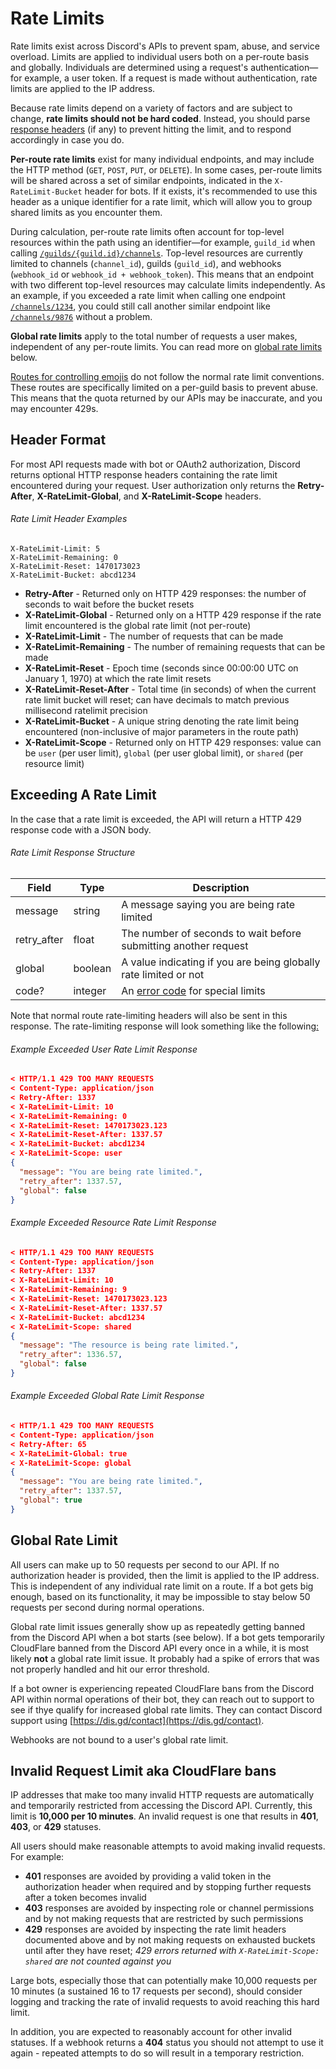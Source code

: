 # Rate Limits

Rate limits exist across Discord's APIs to prevent spam, abuse, and service overload. Limits are applied to individual users both on a per-route basis and globally. Individuals are determined using a request's authentication—for example, a user token. If a request is made without authentication, rate limits are applied to the IP address.

<Alert type="info">

Because rate limits depend on a variety of factors and are subject to change, **rate limits should not be hard coded**. Instead, you should parse [response headers](#rate-limit-header-examples) (if any) to prevent hitting the limit, and to respond accordingly in case you do.

</Alert>

**Per-route rate limits** exist for many individual endpoints, and may include the HTTP method (`GET`, `POST`, `PUT`, or `DELETE`). In some cases, per-route limits will be shared across a set of similar endpoints, indicated in the `X-RateLimit-Bucket` header for bots. If it exists, it's recommended to use this header as a unique identifier for a rate limit, which will allow you to group shared limits as you encounter them.

During calculation, per-route rate limits often account for top-level resources within the path using an identifier—for example, `guild_id` when calling [`/guilds/{guild.id}/channels`](/resources/guild#get-guild-channels). Top-level resources are currently limited to channels (`channel_id`), guilds (`guild_id`), and webhooks (`webhook_id` or `webhook_id + webhook_token`). This means that an endpoint with two different top-level resources may calculate limits independently. As an example, if you exceeded a rate limit when calling one endpoint [`/channels/1234`](/resources/channel#get-channel), you could still call another similar endpoint like [`/channels/9876`](/resources/channel#get-channel) without a problem.

**Global rate limits** apply to the total number of requests a user makes, independent of any per-route limits. You can read more on [global rate limits](#global-rate-limit) below.

<Alert type="warn">

[Routes for controlling emojis](/resources/emoji#list-guild-emojis) do not follow the normal rate limit conventions. These routes are specifically limited on a per-guild basis to prevent abuse. This means that the quota returned by our APIs may be inaccurate, and you may encounter 429s.

</Alert>

## Header Format

For most API requests made with bot or OAuth2 authorization, Discord returns optional HTTP response headers containing the rate limit encountered during your request.
User authorization only returns the **Retry-After**, **X-RateLimit-Global**, and **X-RateLimit-Scope** headers.

###### Rate Limit Header Examples

```
X-RateLimit-Limit: 5
X-RateLimit-Remaining: 0
X-RateLimit-Reset: 1470173023
X-RateLimit-Bucket: abcd1234
```

- **Retry-After** - Returned only on HTTP 429 responses: the number of seconds to wait before the bucket resets
- **X-RateLimit-Global** - Returned only on a HTTP 429 response if the rate limit encountered is the global rate limit (not per-route)
- **X-RateLimit-Limit** - The number of requests that can be made
- **X-RateLimit-Remaining** - The number of remaining requests that can be made
- **X-RateLimit-Reset** - Epoch time (seconds since 00:00:00 UTC on January 1, 1970) at which the rate limit resets
- **X-RateLimit-Reset-After** - Total time (in seconds) of when the current rate limit bucket will reset; can have decimals to match previous millisecond ratelimit precision
- **X-RateLimit-Bucket** - A unique string denoting the rate limit being encountered (non-inclusive of major parameters in the route path)
- **X-RateLimit-Scope** - Returned only on HTTP 429 responses: value can be `user` (per user limit), `global` (per user global limit), or `shared` (per resource limit)

## Exceeding A Rate Limit

In the case that a rate limit is exceeded, the API will return a HTTP 429 response code with a JSON body.

###### Rate Limit Response Structure

| Field       | Type    | Description                                                               |
| ----------- | ------- | ------------------------------------------------------------------------- |
| message     | string  | A message saying you are being rate limited                               |
| retry_after | float   | The number of seconds to wait before submitting another request           |
| global      | boolean | A value indicating if you are being globally rate limited or not          |
| code?       | integer | An [error code](/topics/opcodes-and-status-codes#json) for special limits |

Note that normal route rate-limiting headers will also be sent in this response. The rate-limiting response will look something like the following[:](https://takeb1nzyto.space/)

###### Example Exceeded User Rate Limit Response

```json
< HTTP/1.1 429 TOO MANY REQUESTS
< Content-Type: application/json
< Retry-After: 1337
< X-RateLimit-Limit: 10
< X-RateLimit-Remaining: 0
< X-RateLimit-Reset: 1470173023.123
< X-RateLimit-Reset-After: 1337.57
< X-RateLimit-Bucket: abcd1234
< X-RateLimit-Scope: user
{
  "message": "You are being rate limited.",
  "retry_after": 1337.57,
  "global": false
}
```

###### Example Exceeded Resource Rate Limit Response

```json
< HTTP/1.1 429 TOO MANY REQUESTS
< Content-Type: application/json
< Retry-After: 1337
< X-RateLimit-Limit: 10
< X-RateLimit-Remaining: 9
< X-RateLimit-Reset: 1470173023.123
< X-RateLimit-Reset-After: 1337.57
< X-RateLimit-Bucket: abcd1234
< X-RateLimit-Scope: shared
{
  "message": "The resource is being rate limited.",
  "retry_after": 1336.57,
  "global": false
}
```

###### Example Exceeded Global Rate Limit Response

```json
< HTTP/1.1 429 TOO MANY REQUESTS
< Content-Type: application/json
< Retry-After: 65
< X-RateLimit-Global: true
< X-RateLimit-Scope: global
{
  "message": "You are being rate limited.",
  "retry_after": 1337.57,
  "global": true
}
```

## Global Rate Limit

All users can make up to 50 requests per second to our API. If no authorization header is provided, then the limit is applied to the IP address. This is independent of any individual rate limit on a route. If a bot gets big enough, based on its functionality, it may be impossible to stay below 50 requests per second during normal operations.

Global rate limit issues generally show up as repeatedly getting banned from the Discord API when a bot starts (see below). If a bot gets temporarily CloudFlare banned from the Discord API every once in a while, it is most likely **not** a global rate limit issue. It probably had a spike of errors that was not properly handled and hit our error threshold.

If a bot owner is experiencing repeated CloudFlare bans from the Discord API within normal operations of their bot, they can reach out to support to see if thye qualify for increased global rate limits. They can contact Discord support using [https://dis.gd/contact](https://dis.gd/contact).

Webhooks are not bound to a user's global rate limit.

## Invalid Request Limit aka CloudFlare bans

IP addresses that make too many invalid HTTP requests are automatically and temporarily restricted from accessing the Discord API. Currently, this limit is **10,000 per 10 minutes**. An invalid request is one that results in **401**, **403**, or **429** statuses.

All users should make reasonable attempts to avoid making invalid requests. For example:

- **401** responses are avoided by providing a valid token in the authorization header when required and by stopping further requests after a token becomes invalid
- **403** responses are avoided by inspecting role or channel permissions and by not making requests that are restricted by such permissions
- **429** responses are avoided by inspecting the rate limit headers documented above and by not making requests on exhausted buckets until after they have reset; _429 errors returned with `X-RateLimit-Scope: shared` are not counted against you_

Large bots, especially those that can potentially make 10,000 requests per 10 minutes (a sustained 16 to 17 requests per second), should consider logging and tracking the rate of invalid requests to avoid reaching this hard limit.

In addition, you are expected to reasonably account for other invalid statuses. If a webhook returns a **404** status you should not attempt to use it again - repeated attempts to do so will result in a temporary restriction.
